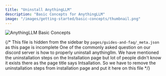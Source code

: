 ```yaml
---
title: "Uninstall AnythingLLM"
description: "Basic Concepts for AnythingLLM"
image: "/images/getting-started/basic-concepts/thumbnail.png"
---
```



<Image
  src="/images/getting-started/basic-concepts/thumbnail.png" 
  height={1080} 
  width={1920} 
  quality={100}
  alt="AnythingLLM Basic Concepts"
/>

{/* This file is hidden from the sidebar by `pages/guides-and-faq/_meta.json` as this page is incomplete
One of the commonly asked question on our discord server is how to properly uninstall anythingllm.
We have mentioned the uninstallation steps on the Installation page but lot of people didn't know it exists there as the page title says Intsallation.
So we have to remove the uninstallation steps from installation page and put it here on this file */}

